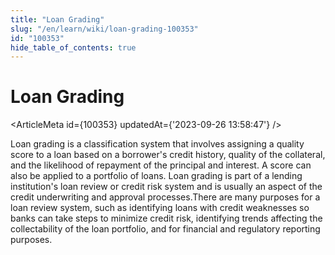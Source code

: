```yaml
---
title: "Loan Grading"
slug: "/en/learn/wiki/loan-grading-100353"
id: "100353"
hide_table_of_contents: true
---
```



# Loan Grading

<ArticleMeta id={100353} updatedAt={'2023-09-26 13:58:47'} />
<div className='border-solid border-b border-t-0 my-4 border-[var(--ifm-color-gray-300)]' />

Loan grading is a classification system that involves assigning a quality score to a loan based on a borrower's credit history, quality of the collateral, and the likelihood of repayment of the principal and interest. A score can also be applied to a portfolio of loans. Loan grading is part of a lending institution's loan review or credit risk system and is usually an aspect of the credit underwriting and approval processes.There are many purposes for a loan review system, such as identifying loans with credit weaknesses so banks can take steps to minimize credit risk, identifying trends affecting the collectability of the loan portfolio, and for financial and regulatory reporting purposes.
